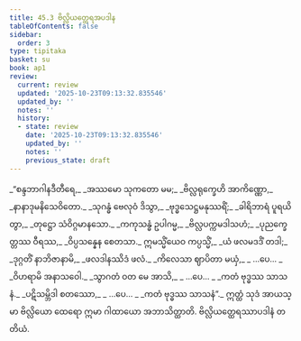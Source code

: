 ```yaml
---
title: 45.3 ဗိလ္လိယတ္ထေရအပဒါန
tableOfContents: false
sidebar:
  order: 3
type: tipitaka
basket: su
book: ap1
review:
  current: review
  updated: '2025-10-23T09:13:32.835546'
  updated_by: ''
  notes: ''
  history:
  - state: review
    date: '2025-10-23T09:13:32.835546'
    updated_by: ''
    notes: ''
    previous_state: draft
---
```



<ReviewStatus review={frontmatter.review} showDetails={true} />

<HypothesisAnnotation frontmatter={frontmatter} />

<DynamicBreadcrumb />

<Division number="15" book="ap1" e="ch" v="20" p="430">

<Paragraph number="5793" type="verses" book="ap1">
_“စန္ဒဘာဂါနဒီတီရေ,_  
_အဿမော သုကတော မမ;_  
_ဗိလ္လရုက္ခေဟိ အာကိဏ္ဏော,_  
_နာနာဒုမနိသေဝိတော._  

</Paragraph>

</Division>
<Division number="16" book="ap1" e="ch" v="20" p="430">

<Paragraph number="5794" type="verses" book="ap1">
_သုဂန္ဓံ ဗေလုဝံ ဒိသွာ,_  
_ဗုဒ္ဓသေဋ္ဌမနုဿရိံ;_  
_ခါရိဘာရံ ပူရယိတွာ,_  
_တုဋ္ဌော သံဝိဂ္ဂမာနသော._  

</Paragraph>

</Division>
<Division number="17" book="ap1" e="ch" v="20" p="430">

<Paragraph number="5795" type="verses" book="ap1">
_ကကုသန္ဓံ ဥပါဂမ္မ,_  
_ဗိလ္လပက္ကမဒါသဟံ;_  
_ပုညက္ခေတ္တဿ ဝီရဿ,_  
_ဝိပ္ပသန္နေန စေတသာ._  

</Paragraph>

</Division>
<Division number="18" book="ap1" e="ch" v="20" p="430">

<Paragraph number="5796" type="verses" book="ap1">
ဣမသ္မိံယေဝ ကပ္ပသ္မိံ,_  
_ယံ ဖလမဒဒိံ တဒါ;_  
_ဒုဂ္ဂတိံ နာဘိဇာနာမိ,_  
_ဖလဒါနဿိဒံ ဖလံ._  

</Paragraph>

</Division>
<Division number="19" book="ap1" e="ch" v="20" p="430">

<Paragraph number="5797" type="verses" book="ap1">
_ကိလေသာ ဈာပိတာ မယှံ,_  
_ …ပေ… _  
_ဝိဟရာမိ အနာသဝေါ._  

</Paragraph>

</Division>
<Division number="20" book="ap1" e="ch" v="20" p="430">

<Paragraph number="5798" type="verses" book="ap1">
_သွာဂတံ ဝတ မေ အာသိ,_  
_ …ပေ… _  
_ကတံ ဗုဒ္ဓဿ သာသနံ._  

</Paragraph>

</Division>
<Division number="21" book="ap1" e="ch" v="20" p="430">

<Paragraph number="5799" type="verses" book="ap1">
_ပဋိသမ္ဘိဒါ စတဿော,_  
_ …ပေ… _  
_ကတံ ဗုဒ္ဓဿ သာသနံ”._  

</Paragraph>

<Paragraph number="5800" book="ap1">
ဣတ္ထံ သုဒံ အာယသ္မာ ဗိလ္လိယော ထေရော ဣမာ ဂါထာယော အဘာသိတ္ထာတိ.

</Paragraph>
</Division>

<Paragraph number="5801" type="center" book="ap1">
ဗိလ္လိယတ္ထေရဿာပဒါနံ တတိယံ.
</Paragraph>